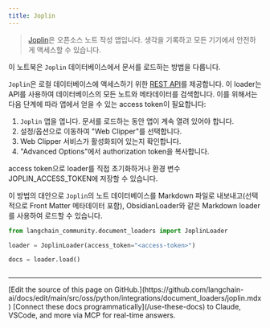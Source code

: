 ```yaml
---
title: Joplin
---
```


>[Joplin](https://joplinapp.org/)은 오픈소스 노트 작성 앱입니다. 생각을 기록하고 모든 기기에서 안전하게 액세스할 수 있습니다.

이 노트북은 `Joplin` 데이터베이스에서 문서를 로드하는 방법을 다룹니다.

`Joplin`은 로컬 데이터베이스에 액세스하기 위한 [REST API](https://joplinapp.org/api/references/rest_api/)를 제공합니다. 이 loader는 API를 사용하여 데이터베이스의 모든 노트와 메타데이터를 검색합니다. 이를 위해서는 다음 단계에 따라 앱에서 얻을 수 있는 access token이 필요합니다:

1. `Joplin` 앱을 엽니다. 문서를 로드하는 동안 앱이 계속 열려 있어야 합니다.
2. 설정/옵션으로 이동하여 "Web Clipper"를 선택합니다.
3. Web Clipper 서비스가 활성화되어 있는지 확인합니다.
4. "Advanced Options"에서 authorization token을 복사합니다.

access token으로 loader를 직접 초기화하거나 환경 변수 JOPLIN_ACCESS_TOKEN에 저장할 수 있습니다.

이 방법의 대안으로 `Joplin`의 노트 데이터베이스를 Markdown 파일로 내보내고(선택적으로 Front Matter 메타데이터 포함), ObsidianLoader와 같은 Markdown loader를 사용하여 로드할 수 있습니다.

```python
from langchain_community.document_loaders import JoplinLoader
```

```python
loader = JoplinLoader(access_token="<access-token>")
```

```python
docs = loader.load()
```

```python

```

---

<Callout icon="pen-to-square" iconType="regular">
    [Edit the source of this page on GitHub.](https://github.com/langchain-ai/docs/edit/main/src/oss/python/integrations/document_loaders/joplin.mdx)
</Callout>
<Tip icon="terminal" iconType="regular">
    [Connect these docs programmatically](/use-these-docs) to Claude, VSCode, and more via MCP for    real-time answers.
</Tip>
